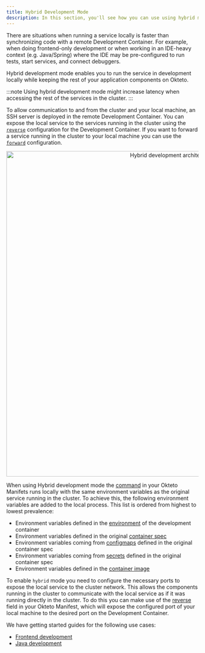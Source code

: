 ```yaml
---
title: Hybrid Development Mode
description: In this section, you'll see how you can use using hybrid mode to develop on Okteto
---
```



There are situations when running a service locally is faster than synchronizing code with a remote Development Container.
For example, when doing frontend-only development or when working in an IDE-heavy context (e.g. Java/Spring) where the IDE may be pre-configured to run tests, start services, and connect debuggers.

Hybrid development mode enables you to run the service in development locally while keeping the rest of your application components on Okteto.

:::note
Using hybrid development mode might increase latency when accessing the rest of the services in the cluster.
:::

To allow communication to and from the cluster and your local machine, an SSH server is deployed in the remote Development Container.
You can expose the local service to the services running in the cluster using the [`reverse`](reference/okteto-manifest.mdx#reverse-string-optional) configuration for the Development Container.
If you want to forward a service running in the cluster to your local machine you can use the [`forward`](reference/okteto-manifest.mdx#forward-string-optional) configuration.

<p align="center">
  <Image
    src={require("@site/static/img/hybrid-development-arch.png").default}
    alt="Hybrid development architecture"
    width="850"
  />
</p>

When using Hybrid development mode the [command](reference/okteto-manifest.mdx#command-string-optional) in your Okteto Manifets runs locally with the same environment variables as the original service running in the cluster.
To achieve this, the following environment variables are added to the local process. This list is ordered from highest to lowest prevalence:

- Environment variables defined in the [environment](reference/okteto-manifest.mdx#environment-string-optional) of the development container
- Environment variables defined in the original [container spec](https://kubernetes.io/docs/tasks/inject-data-application/define-environment-variable-container/)
- Environment variables coming from [configmaps](https://kubernetes.io/es/docs/concepts/configuration/configmap/#configmaps-y-pods) defined in the original container spec
- Environment variables coming from [secrets](https://kubernetes.io/docs/tasks/inject-data-application/distribute-credentials-secure/#define-container-environment-variables-using-secret-data) defined in the original container spec
- Environment variables defined in the [container image](https://kubernetes.io/docs/concepts/containers/#container-images)

To enable `hybrid` mode you need to configure the necessary ports to expose the local service to the cluster network.
This allows the components running in the cluster to communicate with the local service as if it was running directly in the cluster.
To do this you can make use of the [reverse](reference/okteto-manifest.mdx#reverse-string-optional) field in your Okteto Manifest, which will expose the configured port of your local machine to the desired port on the Development Container.

We have getting started guides for the following use cases:

- [Frontend development](frontend.mdx)
- [Java development](java.mdx)
